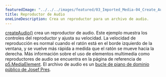 ---
featuredImage: "../../../images/featured/03_Imported_Media-04_Create_Audio-thumbnail.jpg"
title: Reproductor de Audio
oneLineDescription: Crea un reproductor para un archivo de audio.
---

<a href="https://p5js.org/reference/p5/createAudio" target="_blank">createAudio()</a>
crea un reproductor de audio. Este ejemplo muestra los controles del reproductor
y ajusta su velocidad. La velocidad de reproducción es normal cuando el ratón
está en el borde izquierdo de la ventana, y se vuelve más rápida a medida que el ratón
se mueve hacia la derecha. Más información sobre el uso de elementos multimedia como
reproductores de audio se encuentra en la página de referencia de
<a href="https://p5js.org/reference/p5.MediaElement" target="_blank">p5.MediaElement</a>.
El archivo de audio es un
<a href="https://freesound.org/people/josefpres/sounds/711156/" target="_blank">bucle de piano de dominio público de Josef Pres</a>.
